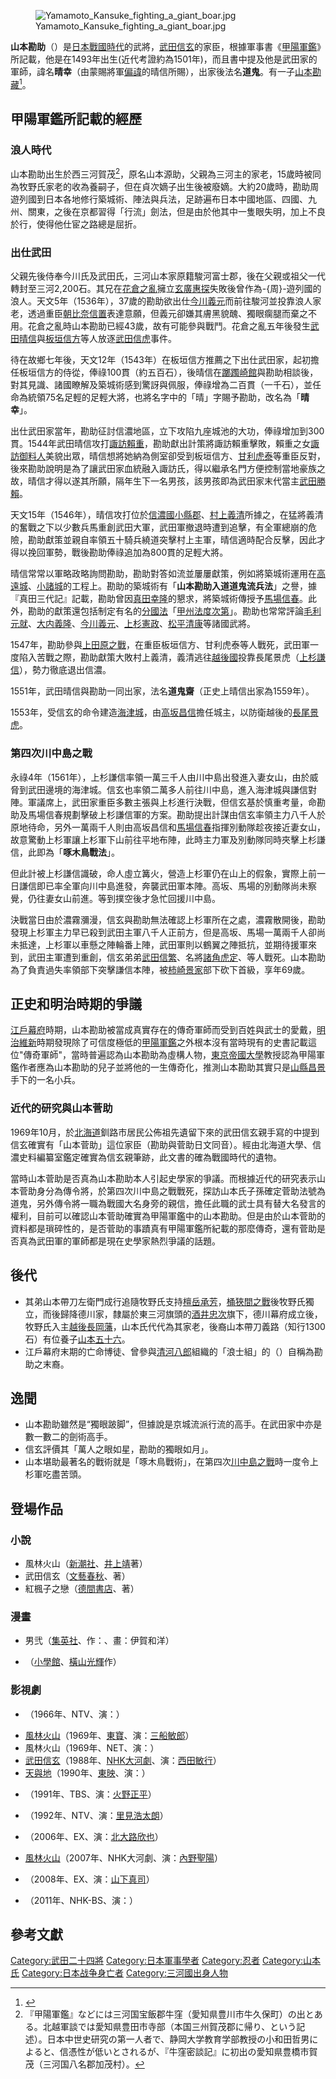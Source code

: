 {{日本武士
| 名稱=  山本勘助
| 圖片名稱= Yamamoto Kansuke.jpg
| 圖片大小 =250px
| 圖片說明= 山本勘助（{{tsl|ja|松本楓湖}}作、{{tsl|ja|恵林寺}}藏）
| 時代 = [[戰國時代_(日本)|戰國時代]]
| 出生日期 = [[明應_(日本)|明應]]2年（[[1493年|1493年]]）或明應9年（[[1500年|1500年]]）<ref name="hirayama42-44">平山（2006）、pp.42 - 44</ref>
| 逝世日期 =[[永祿|永祿]]4年9月10日（[[1561年|1561年]][[10月18日|10月18日]]）
| 改名 = 山本源助、大林源助、勘助、<br/>山本勘助、晴幸、道安、道鬼齋（号）
| 別名 = 菅介、勘介
| 諡号 =
| 神号 =
| 戒名 = 鉄巌道一禅定門<br/>天徳院武山道鬼居士
| 霊名 =
| 墓所 = [[長野縣|長野縣]][[長野市|長野市]]、長谷寺（[[愛知縣|愛知縣]][[豐川市|豐川市]]）
| 官位 =
| 幕府 =
| 主君 = [[武田信玄|武田信玄]]
| 藩   =
| 氏族 = 山本氏、大林氏
| 父母 = 父：{{tsl|ja|山本貞幸}}、母：大橋入道之女・安
| 兄弟 = 吉野貞繼、石松、{{tsl|ja|山本光幸|光幸}}、'''晴幸'''、<br/>鶴（桑名城内室）、''貞重''
| 妻   =
| 子   = {{tsl|ja|山本菅助 (二代)|菅助}}（二代）、下村安笑（三男）
| 特記事項 =
}}
{{japanese|japanese=山本 勘助|kana=やまもと かんすけ|romaji=Yamamoto Kansuke}}
[[File:Yamamoto_Kansuke_fighting_a_giant_boar.jpg|thumb]]

'''山本勘助'''（{{bd|1493?年或1501?年||1561年|10月8日|Yamamoto, Kansuke}}）是[[日本戰國時代|日本戰國時代]]的武將，[[武田信玄|武田信玄]]的家臣，根據軍事書《[[甲陽軍鑑|甲陽軍鑑]]》所記載，他是在1493年出生(近代考證約為1501年)，而且書中提及他是武田家的軍師，諱名'''晴幸'''（由蒙賜將軍[[偏諱|偏諱]]的晴信所賜），出家後法名'''道鬼'''。有一子[[山本勘藏|山本勘藏]]<ref>{{Cite book|author=平山優|title=《山本勘助》 |publisher=[[講談社|講談社]]|location=[[東京都|東京都]]|year=2006年|isbn=4-06-149872-X|language=ja|accessdate=2011-07-10}}</ref>。

== 甲陽軍鑑所記載的經歷 ==

===浪人時代===
山本勘助出生於西三河賀茂<ref>『甲陽軍鑑』などには三河国宝飯郡牛窪（愛知県豊川市牛久保町）の出とある。北越軍談では愛知県豊田市寺部（本国三州賀茂郡に帰り、という記述）。日本中世史研究の第一人者で、静岡大学教育学部教授の小和田哲男によると、信憑性が低いとされるが、『牛窪密談記』に初出の愛知県豊橋市賀茂（三河国八名郡加茂村）。</ref>，原名山本源助，父親{{tsl|ja|山本貞幸}}為三河{{tsl|ja|牛久保城}}主{{tsl|ja|牧野成勝}}的家老，15歲時被同為牧野氏家老的{{tsl|ja|大林貞次|大林勘左衛門貞次}}收為養嗣子，但在貞次嫡子{{tsl|ja|大林貞則|貞則}}出生後被廢嫡。大約20歲時，勘助周遊列國到日本各地修行築城術、陣法與兵法，足跡遍布日本中國地區、四國、九州、關東，之後在京都習得「行流」劍法，但是由於他其中一隻眼失明，加上不良於行，使得他仕宦之路總是屈折。

===出仕武田===
父親先後侍奉今川氏及武田氏，三河山本家原籍駿河富士郡，後在父親或祖父一代轉封至三河2,200石。其兄{{tsl|ja|山本光幸}}在[[花倉之亂|花倉之亂]]擁立[[玄廣惠探|玄廣惠探]]失敗後曾作為-{周}-遊列國的浪人。天文5年（1536年），37歲的勘助欲出仕[[今川義元|今川義元]]而前往駿河並投靠浪人家老{{tsl|ja|庵原忠胤}}，透過重臣[[朝比奈信置|朝比奈信置]]表達意願，但義元卻嫌其膚黑貌醜、獨眼瘸腿而棄之不用。花倉之亂時山本勘助已經43歲，故有可能參與戰鬥。花倉之亂五年後發生[[武田晴信|武田晴信]]與[[板垣信方|板垣信方]]等人放逐[[武田信虎|武田信虎]]事件。

待在故鄉七年後，天文12年（1543年）在板垣信方推薦之下出仕武田家，起初擔任板垣信方的侍從，俸祿100貫（約五百石），後晴信在[[躑躅崎館|躑躅崎館]]與勘助相談後，對其見識、諸國瞭解及築城術感到驚訝與佩服，俸祿增為二百貫（一千石），並任命為統領75名足輕的足輕大將，也將名字中的「晴」字賜予勘助，改名為「'''晴幸'''」。

出仕武田家當年，勘助征討信濃地區，立下攻陷九座城池的大功，俸祿增加到300貫。1544年武田晴信攻打[[諏訪賴重|諏訪賴重]]，勘助獻出計策將諏訪賴重擊敗，賴重之女[[諏訪御料人|諏訪御料人]]美貌出眾，晴信想將她納為側室卻受到板垣信方、[[甘利虎泰|甘利虎泰]]等重臣反對，後來勘助說明是為了讓武田家血統融入諏訪氏，得以繼承名門方便控制當地豪族之故，晴信才得以遂其所願，隔年生下一名男孩，該男孩即為武田家末代當主[[武田勝賴|武田勝賴]]。

天文15年（1546年），晴信攻打位於[[信濃國|信濃國]][[小縣郡|小縣郡]]、[[村上義清|村上義清]]所據之{{tsl|ja|戸石城|戶石城}}，在猛將義清的奮戰之下以少數兵馬重創武田大軍，武田軍撤退時遭到追擊，有全軍總崩的危險，勘助獻策並親自率領五十騎兵繞道突擊村上主軍，晴信適時配合反擊，因此才得以挽回軍勢，戰後勘助俸祿追加為800貫的足輕大將。

晴信常常以軍略政略詢問勘助，勘助對答如流並屢屢獻策，例如將築城術運用在[[高遠城|高遠城]]、[[小諸城|小諸城]]的工程上。勘助的築城術有「'''山本勘助入道道鬼流兵法'''」之譽，據『真田三代記』記載，勘助曾因[[真田幸隆|真田幸隆]]的懇求，將築城術傳授予[[馬場信春|馬場信春]]。此外，勘助的獻策還包括制定有名的[[分國法|分國法]]「[[甲州法度次第|甲州法度次第]]」。勘助也常常評論[[毛利元就|毛利元就]]、[[大内義隆|大内義隆]]、[[今川義元|今川義元]]、[[上杉憲政|上杉憲政]]、[[松平清康|松平清康]]等諸國武將。

1547年，勘助參與[[上田原之戰|上田原之戰]]，在重臣板垣信方、甘利虎泰等人戰死，武田軍一度陷入苦戰之際，勘助獻策大敗村上義清，義清逃往[[越後國|越後國]]投靠長尾景虎（[[上杉謙信|上杉謙信]]），勢力徹底退出信濃。

1551年，武田晴信與勘助一同出家，法名'''道鬼齋'''（正史上晴信出家為1559年）。

1553年，受信玄的命令建造[[海津城|海津城]]，由[[高坂昌信|高坂昌信]]擔任城主，以防衛越後的[[長尾景虎|長尾景虎]]。

===第四次川中島之戰===
{{main|川中島之戰}}
永祿4年（1561年），上杉謙信率領一萬三千人由川中島出發進入妻女山，由於威脅到武田邊境的海津城。信玄也率領二萬多人前往川中島，進入海津城與謙信對陣。軍議席上，武田家重臣多數主張與上杉進行決戰，但信玄基於慎重考量，命勘助及馬場信春規劃擊破上杉謙信軍的方案。勘助提出計謀由信玄率領主力八千人於原地待命，另外一萬兩千人則由高坂昌信和[[馬場信春|馬場信春]]指揮別動隊趁夜接近妻女山，故意驚動上杉軍讓上杉軍下山前往平地布陣，此時主力軍及別動隊同時夾擊上杉謙信，此即為「'''啄木鳥戰法'''」。

但此計被上杉謙信識破，命人虛立篝火，營造上杉軍仍在山上的假象，實際上前一日謙信即已率全軍向川中島進發，奔襲武田軍本陣。高坂、馬場的別動隊尚未察覺，仍往妻女山前進。等到撲空後才急忙回援川中島。

決戰當日由於濃霧瀰漫，信玄與勘助無法確認上杉軍所在之處，濃霧散開後，勘助發現上杉軍主力早已殺到武田主軍八千人正前方，但是高坂、馬場一萬兩千人卻尚未抵達，上杉軍以車懸之陣輪番上陣，武田軍則以鶴翼之陣抵抗，並期待援軍來到，武田主軍遭到重創，信玄弟弟[[武田信繁|武田信繁]]、名將[[室住虎光|諸角虎定]]、{{tsl|ja|初鹿野忠次}}等人戰死。山本勘助為了負責過失率領部下突擊謙信本陣，被[[柿崎景家|柿崎景家]]部下{{tsl|ja|坂木磯八}}砍下首級，享年69歲。

==正史和明治時期的爭議==
[[江戶幕府|江戶幕府]]時期，山本勘助被當成真實存在的傳奇軍師而受到百姓與武士的愛戴，[[明治維新|明治維新]]時期發現除了可信度極低的[[甲陽軍鑑|甲陽軍鑑]]之外根本沒有當時現有的史書記載這位"傳奇軍師"，當時普遍認為山本勘助為虛構人物，[[東京帝國大學|東京帝國大學]]教授{{tsl|ja|田中義成}}認為甲陽軍鑑作者應為山本勘助的兒子並將他的一生傳奇化，推測山本勘助其實只是[[山縣昌景|山縣昌景]]手下的一名小兵。

===近代的研究與山本菅助===
1969年10月，於[[北海道|北海道]]釧路市居民公佈祖先遺留下來的武田信玄親手寫的{{tsl|ja|市河家文書}}中提到信玄確實有「山本菅助」這位家臣（勘助與菅助日文同音）。經由北海道大學、信濃史料編纂室鑑定確實為信玄親筆跡，此文書的確為戰國時代的遺物。

當時山本菅助是否真為山本勘助本人引起史學家的爭議。而根據近代的研究表示山本菅助身分為傳令將，於第四次川中島之戰戰死，探訪山本氏子孫確定菅助法號為道鬼，另外傳令將一職為戰國大名身旁的親信，擔任此職的武士具有替大名發言的權利，目前可以確認山本菅助確實為甲陽軍鑑中的山本勘助。但是由於山本菅助的資料都是瑣碎性的，是否菅助的事蹟真有甲陽軍鑑所紀載的那麼傳奇，還有菅助是否真為武田軍的軍師都是現在史學家熱烈爭議的話題。

==後代==
*其弟山本帶刀左衛門成行追隨牧野氏支持[[今川義元|檀岳承芳]]，[[桶狹間之戰|桶狹間之戰]]後牧野氏獨立，而後歸降德川家，隸屬於東三河旗頭的[[酒井忠次|酒井忠次]]旗下，德川幕府成立後，牧野氏入主[[越後長岡藩|越後長岡藩]]，山本氏代代為其家老，後裔山本帶刀義路（知行1300石）有位養子[[山本五十六|山本五十六]]。
*江戶幕府末期的亡命博徒、曾參與[[清河八郎|清河八郎]]組織的「浪士組」的{{tsl|ja|祐天仙之助}}（{{bd|1818年||1863年|11月25日|}}）自稱為勘助之末裔。

== 逸聞 ==
*山本勘助雖然是“獨眼跛脚”，但據說是京城流派行流的高手。在武田家中亦是數一數二的劍術高手。
*信玄評價其「萬人之眼如星，勘助的獨眼如月」。
*山本堪助最著名的戰術就是「啄木鳥戰術」，在第四次[[川中島之戰|川中島之戰]]時一度令上杉軍吃盡苦頭。

== 登場作品 ==
===小說===
*風林火山（[[新潮社|新潮社]]、[[井上靖|井上靖]]著）
*武田信玄（[[文藝春秋|文藝春秋]]、{{tsl|ja|新田次郎}}著）
*紅楓子之戀（[[德間書店|德間書店]]、{{tsl|ja|宮本昌孝}}著）

===漫畫===
*男弐（[[集英社|集英社]]、作：{{tsl|ja|小池一夫}}、畫：伊賀和洋）
*{{tsl|ja|隻眼の竜|獨眼之龍}}（[[小學館|小學館]]、[[橫山光輝|橫山光輝]]作）

===影視劇===
*{{tsl|ja|武田信玄 (1966年のテレビドラマ)|武田信玄 (1966年電視劇)|武田信玄}}（1966年、NTV、演：{{tsl|ja|遠藤太津朗|遠藤辰雄}}）
*[[風林火山_(1969年電影)|風林火山]]（1969年、[[東寶|東寶]]、演：[[三船敏郎|三船敏郎]]）
*風林火山（1969年、NET、演：{{tsl|ja|東野英治郎}}）
*[[武田信玄_(大河劇)|武田信玄]]（1988年、[[NHK大河劇|NHK大河劇]]、演：[[西田敏行|西田敏行]]）
*[[天與地_(日本電影)|天與地]]（1990年、[[東映|東映]]、演：{{tsl|ja|夏八木勲}}）
*{{tsl|ja|武田信玄 (1991年のテレビドラマ)|武田信玄 (1991年電視劇)|武田信玄}}（1991年、TBS、演：[[火野正平|火野正平]]）
*{{tsl|ja|風林火山 (1992年のテレビドラマ)|風林火山 (1992年電視劇)|風林火山}}（1992年、NTV、演：[[里見浩太朗|里見浩太朗]]）
*{{tsl|ja|風林火山 (2006年のテレビドラマ)|風林火山 (2006年電視劇)|風林火山}}（2006年、EX、演：[[北大路欣也|北大路欣也]]）
*[[風林火山_(大河劇)|風林火山]]（2007年、NHK大河劇、演：[[內野聖陽|內野聖陽]]）
*{{tsl|ja|天と地と#テレビ朝日版|天與地 (朝日電視台版)|天與地}}（2008年、EX、演：[[山下真司|山下真司]]）
*{{tsl|ja|塚原卜伝 (テレビドラマ)|塚原卜傳 (電視劇)|塚原卜傳}}（2011年、NHK-BS、演：{{tsl|ja|三浦アキフミ|三浦哲郁}}）

== 參考文獻 ==
{{reflist}}

{{DEFAULTSORT:Yamamoto, Kansuke}}
[[Category:武田二十四將|Category:武田二十四將]]
[[Category:日本軍事學者|Category:日本軍事學者]]
[[Category:忍者|Category:忍者]]
[[Category:山本氏|Category:山本氏]]
[[Category:日本战争身亡者|Category:日本战争身亡者]]
[[Category:三河國出身人物|Category:三河國出身人物]]